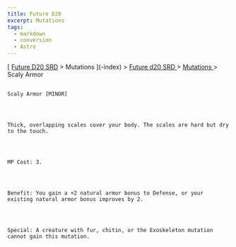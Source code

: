 ```yaml
---
title: Future D20
excerpt: Mutations
tags:
  - markdown
  - conversion
  - Astro
---
```







[
[Future D20 SRD]( / ) > Mutations
     ](-index)
     >
     [
      Future d20 SRD
     ](future-d20-srd-index)
     >
     [
      Mutations
     ](future-d20-srd-mutations-index)
     > Scaly Armor
    




## 
    Scaly Armor [MINOR]
   



    Thick, overlapping scales cover your body. The scales are hard but dry to the touch.
   



    MP Cost: 3.
   



    Benefit: You gain a +2 natural armor bonus to Defense, or your existing natural armor bonus improves by 2.
   



    Special: A creature with fur, chitin, or the Exoskeleton mutation cannot gain this mutation.
   





